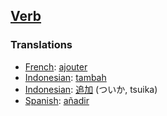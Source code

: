 ==[[Verb]]==

===Translations===

*[[French]]: [[ajouter]]
*[[Indonesian]]: [[tambah]]
*[[Indonesian]]: [[追加]] (ついか, tsuika)
*[[Spanish]]: [[añadir]]